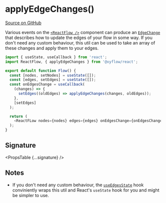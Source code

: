 
# applyEdgeChanges()

[Source on GitHub](https://github.com/wbkd/react-flow/blob/f919cb152dd5a92ec3b4d7e4568ffe099bc2af39/packages/react/src/utils/changes.ts#L122)

Various events on the [`<ReactFlow />`](../ReactFlow) component can produce an
[`EdgeChange`](../types/EdgeChange) that describes how to update the edges of your
flow in some way. If you don't need any custom behaviour, this util can be used to
take an array of these changes and apply them to your edges.

```js
import { useState, useCallback } from 'react';
import ReactFlow, { applyEdgeChanges } from '@xyflow/react';

export default function Flow() {
  const [nodes, setNodes] = useState([]);
  const [edges, setEdges] = useState([]);
  const onEdgesChange = useCallback(
    (changes) => {
      setEdges((oldEdges) => applyEdgeChanges(changes, oldEdges));
    },
    [setEdges]
  );

  return (
    <ReactFLow nodes={nodes} edges={edges} onEdgesChange={onEdgesChange} />
  );
}
```

## Signature

<PropsTable {...signature} />

## Notes

- If you don't need any custom behaviour, the [`useEdgesState`](../hooks/useEdgesState)
  hook conviniently wraps this util and React's `useState` hook for you and might
  be simpler to use.
